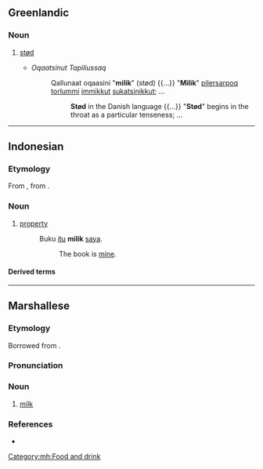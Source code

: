 ==Greenlandic==

===Noun===
{{kl-noun}}

# {{lb|kl|phonetics}} [[stød]]
#* ''Oqaatsinut Tapiliussaq''
#*: Qallunaat oqaasini "'''milik'''" (stød) {{...}} "'''Milik'''" [[pilerpoq|piler]][[-tar|sar]]poq [[torluk|torlum]]mi [[immikkut]] [[sukatsivoq|sukatsi]][[-neq|nik]]kut; ...
#*:: '''Stød''' in the Danish language {{...}} "'''Stød'''" begins in the throat as a particular tenseness; ...

----

==Indonesian==

===Etymology===
From {{inh|id|ms|milik}}, from {{der|id|ar|مِلْك}}.

===Noun===
{{id-noun}}

# [[property]]
#: Buku [[itu]] '''milik''' [[saya]].
#:: The book is [[mine]].

====Derived terms====
{{der3|id
|dimiliki
|memiliki
|pemilik
|pemilikan
}}

----

==Marshallese==

===Etymology===
Borrowed from {{bor|mh|en|milk}}.

===Pronunciation===
{{mh-ipa-rows|milik}}

===Noun===
{{mh-head|noun}}

# [[milk]]

===References===
* {{meod-ref|MED2M.htm#milik}}

[[Category:mh:Food and drink]]